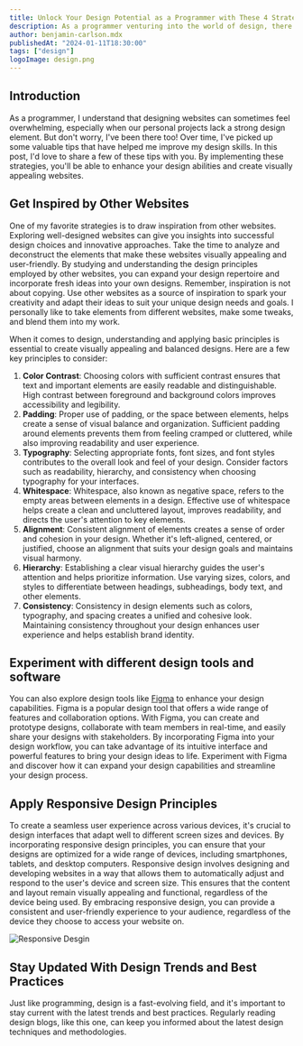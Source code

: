 ```yaml
---
title: Unlock Your Design Potential as a Programmer with These 4 Strategies
description: As a programmer venturing into the world of design, there are several strategies you can use to improve your design skills and create impactful user interfaces.
author: benjamin-carlson.mdx
publishedAt: "2024-01-11T18:30:00"
tags: ["design"]
logoImage: design.png
---
```


## Introduction

As a programmer, I understand that designing websites can sometimes feel overwhelming, especially when our personal projects lack a strong design element. But don't worry, I've been there too! Over time, I've picked up some valuable tips that have helped me improve my design skills. In this post, I'd love to share a few of these tips with you. By implementing these strategies, you'll be able to enhance your design abilities and create visually appealing websites.

## Get Inspired by Other Websites

One of my favorite strategies is to draw inspiration from other websites. Exploring well-designed websites can give you insights into successful design choices and innovative approaches. Take the time to analyze and deconstruct the elements that make these websites visually appealing and user-friendly. By studying and understanding the design principles employed by other websites, you can expand your design repertoire and incorporate fresh ideas into your own designs. Remember, inspiration is not about copying. Use other websites as a source of inspiration to spark your creativity and adapt their ideas to suit your unique design needs and goals. I personally like to take elements from different websites, make some tweaks, and blend them into my work.

When it comes to design, understanding and applying basic principles is essential to create visually appealing and balanced designs. Here are a few key principles to consider:

1. **Color Contrast**: Choosing colors with sufficient contrast ensures that text and important elements are easily readable and distinguishable. High contrast between foreground and background colors improves accessibility and legibility.
2. **Padding**: Proper use of padding, or the space between elements, helps create a sense of visual balance and organization. Sufficient padding around elements prevents them from feeling cramped or cluttered, while also improving readability and user experience.
3. **Typography**: Selecting appropriate fonts, font sizes, and font styles contributes to the overall look and feel of your design. Consider factors such as readability, hierarchy, and consistency when choosing typography for your interfaces.
4. **Whitespace**: Whitespace, also known as negative space, refers to the empty areas between elements in a design. Effective use of whitespace helps create a clean and uncluttered layout, improves readability, and directs the user's attention to key elements.
5. **Alignment**: Consistent alignment of elements creates a sense of order and cohesion in your design. Whether it's left-aligned, centered, or justified, choose an alignment that suits your design goals and maintains visual harmony.
6. **Hierarchy**: Establishing a clear visual hierarchy guides the user's attention and helps prioritize information. Use varying sizes, colors, and styles to differentiate between headings, subheadings, body text, and other elements.
7. **Consistency**: Consistency in design elements such as colors, typography, and spacing creates a unified and cohesive look. Maintaining consistency throughout your design enhances user experience and helps establish brand identity.

## Experiment with different design tools and software

You can also explore design tools like [Figma](https://www.figma.com) to enhance your design capabilities. Figma is a popular design tool that offers a wide range of features and collaboration options. With Figma, you can create and prototype designs, collaborate with team members in real-time, and easily share your designs with stakeholders. By incorporating Figma into your design workflow, you can take advantage of its intuitive interface and powerful features to bring your design ideas to life. Experiment with Figma and discover how it can expand your design capabilities and streamline your design process.

## Apply Responsive Design Principles

To create a seamless user experience across various devices, it's crucial to design interfaces that adapt well to different screen sizes and devices. By incorporating responsive design principles, you can ensure that your designs are optimized for a wide range of devices, including smartphones, tablets, and desktop computers. Responsive design involves designing and developing websites in a way that allows them to automatically adjust and respond to the user's device and screen size. This ensures that the content and layout remain visually appealing and functional, regardless of the device being used. By embracing responsive design, you can provide a consistent and user-friendly experience to your audience, regardless of the device they choose to access your website on.

![Responsive Desgin](/content/articles/unlock-your-design-potential-as-a-programmer/responsive.jpg)

## Stay Updated With Design Trends and Best Practices

Just like programming, design is a fast-evolving field, and it's important to stay current with the latest trends and best practices. Regularly reading design blogs, like this one, can keep you informed about the latest design techniques and methodologies.
